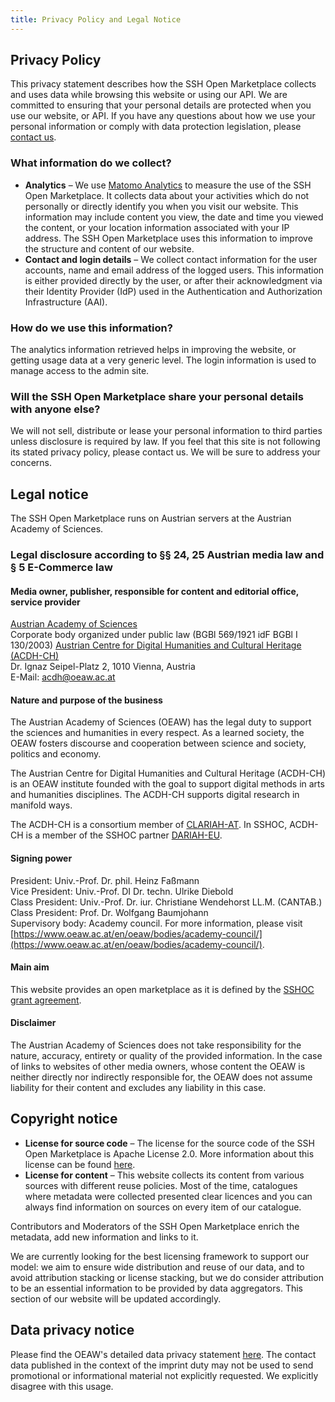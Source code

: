 ```yaml
---
title: Privacy Policy and Legal Notice
---
```

## Privacy Policy

This privacy statement describes how the SSH Open Marketplace collects and uses data while browsing this website or using our API. We are committed to ensuring that your personal details are protected when you use our website, or API. If you have any questions about how we use your personal information or comply with data protection legislation, please [contact us](/contact).

### What information do we collect?

* **Analytics** – We use [Matomo Analytics](https://matomo.org/) to measure the use of the SSH Open Marketplace. It collects data about your activities which do not personally or directly identify you when you visit our website. This information may include content you view, the date and time you viewed the content, or your location information associated with your IP address. The SSH Open Marketplace uses this information to improve the structure and content of our website.
* **Contact and login details** – We collect contact information for the user accounts, name and email address of the logged users. This information is either provided directly by the user, or after their acknowledgment via their Identity Provider (IdP) used in the Authentication and Authorization Infrastructure (AAI).

### How do we use this information?

The analytics information retrieved helps in improving the website, or getting usage data at a very generic level. The login information is used to manage access to the admin site.

### Will the SSH Open Marketplace share your personal details with anyone else?

We will not sell, distribute or lease your personal information to third parties unless disclosure is required by law. If you feel that this site is not following its stated privacy policy, please contact us. We will be sure to address your concerns.

## Legal notice

The SSH Open Marketplace runs on Austrian servers at the Austrian Academy of Sciences.

### Legal disclosure according to §§ 24, 25 Austrian media law and § 5 E-Commerce law

#### Media owner, publisher, responsible for content and editorial office, service provider

[Austrian Academy of Sciences](https://www.oeaw.ac.at/en/) \
Corporate body organized under public law (BGBl 569/1921 idF BGBl I 130/2003)
[Austrian Centre for Digital Humanities and Cultural Heritage (ACDH-CH)](https://acdh.oeaw.ac.at/) \
Dr. Ignaz Seipel-Platz 2, 1010 Vienna, Austria \
E-Mail: [acdh@oeaw.ac.at](mailto:acdh@oeaw.ac.at)

#### Nature and purpose of the business

The Austrian Academy of Sciences (OEAW) has the legal duty to support the sciences and humanities in every respect. As a learned society, the OEAW fosters discourse and cooperation between science and society, politics and economy.

The Austrian Centre for Digital Humanities and Cultural Heritage (ACDH-CH) is an OEAW institute founded with the goal to support digital methods in arts and humanities disciplines. The ACDH-CH supports digital research in manifold ways.

The ACDH-CH is a consortium member of [CLARIAH-AT](https://clariah.at/). In SSHOC, ACDH-CH is a member of the SSHOC partner [DARIAH-EU](https://www.dariah.eu/).

#### Signing power

President: Univ.-Prof. Dr. phil. Heinz Faßmann \
Vice President: Univ.-Prof. DI Dr. techn. Ulrike Diebold \
Class President: Univ.-Prof. Dr. iur. Christiane Wendehorst LL.M. (CANTAB.) \
Class President: Prof. Dr. Wolfgang Baumjohann \
Supervisory body: Academy council. For more information, please visit
[https://www.oeaw.ac.at/en/oeaw/bodies/academy-council/](https://www.oeaw.ac.at/en/oeaw/bodies/academy-council/).

#### Main aim

This website provides an open marketplace as it is defined by the [SSHOC grant agreement](https://cordis.europa.eu/project/id/823782/).

#### Disclaimer

The Austrian Academy of Sciences does not take responsibility for the nature, accuracy, entirety or quality of the provided information. In the case of links to websites of other media owners, whose content the OEAW is neither directly nor indirectly responsible for, the OEAW does not assume liability for their content and excludes any liability in this case.

## Copyright notice

* **License for source code** – The license for the source code of the SSH Open Marketplace is Apache License 2.0. More information about this license can be found [here](https://choosealicense.com/licenses/apache-2.0/).
* **License for content** – This website collects its content from various sources with different reuse policies. Most of the time, catalogues where metadata were collected presented clear licences and you can always find information on sources on every item of our catalogue.

Contributors and Moderators of the SSH Open Marketplace enrich the metadata, add new information and links to it.

We are currently looking for the best licensing framework to support our model: we aim to ensure wide distribution and reuse of our data, and to avoid attribution stacking or license stacking, but we do consider attribution to be an essential information to be provided by data aggregators. This section of our website will be updated accordingly.

## Data privacy notice

Please find the OEAW's detailed data privacy statement [here](https://www.oeaw.ac.at/en/oeaw/data-protection/). The contact data published in the context of the imprint duty may not be used to send promotional or informational material not explicitly requested. We explicitly disagree with this usage.
